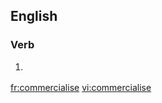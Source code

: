 ==English==

===Verb===
{{en-verb|commercialis|es}}

# {{UK}} {{alternative spelling of|commercialize}}

[[fr:commercialise]]
[[vi:commercialise]]